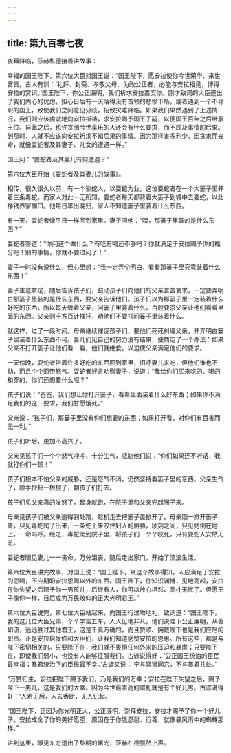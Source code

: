 ```yaml
---
---
---
```

title: 第九百零七夜
---






夜幕降临，莎赫札德接着讲故事：





幸福的国王陛下，第六位大臣对国王说：“国王陛下，愿安拉使你今世荣华、来世富贵。古人有训：‘礼拜、封斋、孝敬父母、为政公正者，必能与安拉相见，博得安拉的赏识。’国王陛下，你公正廉明，我们祈求安拉嘉奖你。刚才致词的大臣道出了我们内心的忧虑，担心日后有一天落得没有首领的悲惨下场，或者遇到一个不称职的国王，致使我们之间意见分歧，招致灾难降临。如果我们果然遇到了上述情况，我们则应该虔诚地向安拉祈祷，求安拉赐予国王子嗣，以便国王百年之后继承王位。自此之后，也许贪图今世享乐的人还会有什么要求，而不顾及事情的后果。到那时，人就不应该向安拉祈求不知后果的事情。因为那样害多利少，因贪求而丧命，就像耍蛇者及其妻子、儿女的遭遇一样。”

国王问：“耍蛇者及其妻儿有何遭遇？”





第六位大臣开始《耍蛇者及其妻儿的故事》。

相传，很久很久以前，有一个驯蛇人，以耍蛇为业。这位耍蛇者在一个大篓子里养着三条毒蛇，而家人对此一无所知。耍蛇者每天都背着大篓子到城中去耍蛇，以此挣钱养家餬口。他每日早出晚归，家人不知道篓子里装着什么东西。

有一天，耍蛇者像平日一样回到家里。妻子问他：“喂，那篓子里装的是什么东西？”

耍蛇者答道：“你问这个做什么？有吃有喝还不够吗？你就满足于安拉赐予你的福分吧！别的事情，你就不要过问了！”

妻子一时没有说什么，但心里想：“我一定弄个明白，看看那篓子里究竟装着什么东西！”

妻子主意拿定，随后告诉孩子们，鼓动孩子们向他们的父亲苦苦哀求，一定要弄明白那篓子里装的是什么东西，要父亲告诉他们。孩子们以为那篓子里一定装着什么好吃的东西，所以每天缠着父亲，问篓子里装着什么，百般要求父亲让他们看看里面的东西。父亲则千方百计推托，劝他们不要打问篓子里装着什么。

就这样，过了一段时间。母亲继续催促孩子们，要他们死死纠缠父亲，非弄明白篓子里装着什么东西不可。妻儿们见自己的努力没有结果，便商定了一个办法：如果父亲不打开篓子让他们看一看，他们就绝食，以迫使父亲满足他们的要求。

一天傍晚，耍蛇者带着许多好吃的东西回到家里，招呼妻儿来吃，但他们谁也不动，而且个个面带怒气。耍蛇者好言劝慰妻子，说道：“我给你们买来吃的、喝的和穿的，你们还想要什么呢？”

孩子们说：“爸爸，我们想让你打开篓子，看看里面装着什么好东西；如果你不满足我们的这一要求，我们甘愿饿死。”

父亲说：“孩子们，那篓子里没有你们想要的东西；如果打开看，对你们有百害而无一利。”

孩子们听后，更加不高兴了。

父亲见孩子们一个个怒气冲冲，十分生气，威胁他们说：“你们如果还不听话，我就打你们一顿！”

孩子们根本不怕父亲的威胁，还是怒气不消，仍然坚持看篓子里的东西。父亲生气了，顺手抄起一根棍子，朝孩子们打去。

孩子们见父亲真的发怒了，起身就跑，在院子里和父亲兜起圈子来。

母亲见孩子们被父亲追得到处跑，趁机走去把篓子盖掀开了。母亲刚一掀开篓子盖，只见毒蛇爬了出来，一条蛇上来咬住妇人的胳膊，顷刻之间，只见她倒在地上，一命呜呼。继之，毒蛇爬到院子里，将孩子们一个个咬死，只有耍蛇人安然无恙。

耍蛇者眼见妻儿一一丧命，万分沮丧，随后走出家门，开始了流浪生活。

第六位大臣讲完故事，对国王说：“国王陛下，从这个故事得知，人应满足于安拉的恩赐，不应期盼安拉恩赐以外的东西。国王陛下，你知识渊博，见地高超，安拉在你失望之后赐予你一男孩儿，后继有人，你可以放心坦然、高枕无忧了。但愿王子像你一样，日后成为万民敬仰的正大光明君王。”





第六位大臣说完，第七位大臣站起来，向国王行过吻地礼，致词道：“国王陛下，我的这几位大臣兄弟，个个学富五车，人人见地非凡。他们说陛下公正廉明，从善如流，远远胜过其他君王，这是千真万确的，而且赞颂、拥戴陛下也是我们应尽的职责。正是安拉启发你和大臣们，让我们知道感赞安拉的恩惠。所有这些，都是与陛下密切相关的。只要陛下在，我们就不畏惧任何外来的压迫和暴虐；只要陛下在，即使我们弱小，也没有人能够征服我们。古谚说得好：‘公正国王统治的臣民最幸福；暴君统治下的臣民最不幸。’古谚又说：‘宁与猛狮同穴，不与暴君共处。’

“万赞归主。安拉把陛下赐予我们，乃是我们的万幸；安拉在陛下失望之后，赐予陛下一男儿，这是我们的大幸。因为今世最崇高的赠礼就是有个好儿男。古谚说得好：‘人若无后，人去香断，无人记起。’

“国王陛下，正因为你光明正大，公正廉明，崇拜安拉，安拉才赐予了你一个好儿子。安拉成全了你的美好愿望，原因在于你能忍耐、行善，就像暴风雨中的蜘蛛那样。”





讲到这里，眼见东方透出了黎明的曙光，莎赫札德戛然止声。